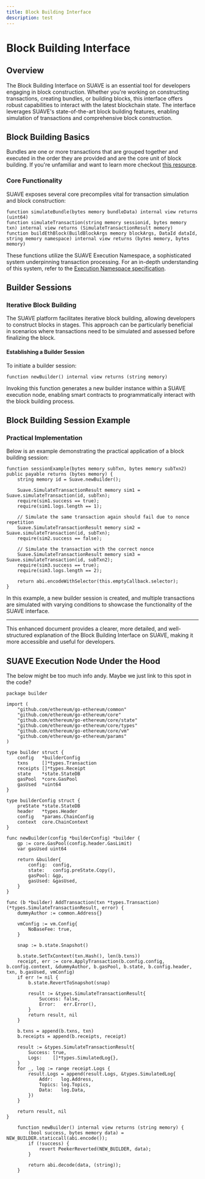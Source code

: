 ```yaml
---
title: Block Building Interface
description: test
---
```


# Block Building Interface

## Overview

The Block Building Interface on SUAVE is an essential tool for developers engaging in block construction. Whether you're working on constructing transactions, creating bundles, or building blocks, this interface offers robust capabilities to interact with the latest blockchain state. The interface leverages SUAVE's state-of-the-art block building features, enabling simulation of transactions and comprehensive block construction.

## Block Building Basics

Bundles are one or more transactions that are grouped together and executed in the order they are provided and are the core unit of block building. If you're unfamiliar and want to learn more checkout [this resource](https://docs.flashbots.net/flashbots-auction/advanced/understanding-bundles). 

### Core Functionality

SUAVE exposes several core precompiles vital for transaction simulation and block construction:

```solidity
function simulateBundle(bytes memory bundleData) internal view returns (uint64)
function simulateTransaction(string memory sessionid, bytes memory txn) internal view returns (SimulateTransactionResult memory)
function buildEthBlock(BuildBlockArgs memory blockArgs, DataId dataId, string memory namespace) internal view returns (bytes memory, bytes memory)
```

These functions utilize the SUAVE Execution Namespace, a sophisticated system underpinning transaction processing. For an in-depth understanding of this system, refer to the [Execution Namespace specification](https://github.com/flashbots/suave-specs/blob/main/specs/rigil/mevm.md#suavex-namespace).

## Builder Sessions

### Iterative Block Building

The SUAVE platform facilitates iterative block building, allowing developers to construct blocks in stages. This approach can be particularly beneficial in scenarios where transactions need to be simulated and assessed before finalizing the block.

#### Establishing a Builder Session

To initiate a builder session:

```solidity
function newBuilder() internal view returns (string memory)
```

Invoking this function generates a new builder instance within a SUAVE execution node, enabling smart contracts to programmatically interact with the block building process.

## Block Building Session Example

### Practical Implementation

Below is an example demonstrating the practical application of a block building session:

```solidity
function sessionExample(bytes memory subTxn, bytes memory subTxn2) public payable returns (bytes memory) {
    string memory id = Suave.newBuilder();

    Suave.SimulateTransactionResult memory sim1 = Suave.simulateTransaction(id, subTxn);
    require(sim1.success == true);
    require(sim1.logs.length == 1);

    // Simulate the same transaction again should fail due to nonce repetition
    Suave.SimulateTransactionResult memory sim2 = Suave.simulateTransaction(id, subTxn);
    require(sim2.success == false);

    // Simulate the transaction with the correct nonce
    Suave.SimulateTransactionResult memory sim3 = Suave.simulateTransaction(id, subTxn2);
    require(sim3.success == true);
    require(sim3.logs.length == 2);

    return abi.encodeWithSelector(this.emptyCallback.selector);
}
```

In this example, a new builder session is created, and multiple transactions are simulated with varying conditions to showcase the functionality of the SUAVE interface.

---

This enhanced document provides a clearer, more detailed, and well-structured explanation of the Block Building Interface on SUAVE, making it more accessible and useful for developers.

## SUAVE Execution Node Under the Hood

The below might be too much info andy. Maybe we just link to this spot in the code?

```
package builder

import (
	"github.com/ethereum/go-ethereum/common"
	"github.com/ethereum/go-ethereum/core"
	"github.com/ethereum/go-ethereum/core/state"
	"github.com/ethereum/go-ethereum/core/types"
	"github.com/ethereum/go-ethereum/core/vm"
	"github.com/ethereum/go-ethereum/params"
)

type builder struct {
	config   *builderConfig
	txns     []*types.Transaction
	receipts []*types.Receipt
	state    *state.StateDB
	gasPool  *core.GasPool
	gasUsed  *uint64
}

type builderConfig struct {
	preState *state.StateDB
	header   *types.Header
	config   *params.ChainConfig
	context  core.ChainContext
}

func newBuilder(config *builderConfig) *builder {
	gp := core.GasPool(config.header.GasLimit)
	var gasUsed uint64

	return &builder{
		config:  config,
		state:   config.preState.Copy(),
		gasPool: &gp,
		gasUsed: &gasUsed,
	}
}

func (b *builder) AddTransaction(txn *types.Transaction) (*types.SimulateTransactionResult, error) {
	dummyAuthor := common.Address{}

	vmConfig := vm.Config{
		NoBaseFee: true,
	}

	snap := b.state.Snapshot()

	b.state.SetTxContext(txn.Hash(), len(b.txns))
	receipt, err := core.ApplyTransaction(b.config.config, b.config.context, &dummyAuthor, b.gasPool, b.state, b.config.header, txn, b.gasUsed, vmConfig)
	if err != nil {
		b.state.RevertToSnapshot(snap)

		result := &types.SimulateTransactionResult{
			Success: false,
			Error:   err.Error(),
		}
		return result, nil
	}

	b.txns = append(b.txns, txn)
	b.receipts = append(b.receipts, receipt)

	result := &types.SimulateTransactionResult{
		Success: true,
		Logs:    []*types.SimulatedLog{},
	}
	for _, log := range receipt.Logs {
		result.Logs = append(result.Logs, &types.SimulatedLog{
			Addr:   log.Address,
			Topics: log.Topics,
			Data:   log.Data,
		})
	}

	return result, nil
}

    function newBuilder() internal view returns (string memory) {
        (bool success, bytes memory data) = NEW_BUILDER.staticcall(abi.encode());
        if (!success) {
            revert PeekerReverted(NEW_BUILDER, data);
        }

        return abi.decode(data, (string));
    }

```
